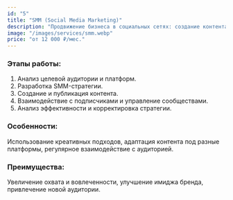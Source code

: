 ```yaml
---
id: "5"
title: "SMM (Social Media Marketing)"
description: "Продвижение бизнеса в социальных сетях: создание контента, настройка таргетированной рекламы и увеличение вовлеченности аудитории. Стоимость от 12 000 ₽ в месяц."
image: "/images/services/smm.webp"
price: "от 12 000 ₽/мес."
---
```


### Этапы работы:

1. Анализ целевой аудитории и платформ.
2. Разработка SMM-стратегии.
3. Создание и публикация контента.
4. Взаимодействие с подписчиками и управление сообществами.
5. Анализ эффективности и корректировка стратегии.

### Особенности:

Использование креативных подходов, адаптация контента под разные платформы, регулярное взаимодействие с аудиторией.

### Преимущества:

Увеличение охвата и вовлеченности, улучшение имиджа бренда, привлечение новой аудитории.
